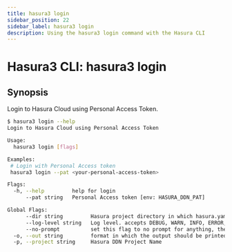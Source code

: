 ```yaml
---
title: hasura3 login
sidebar_position: 22
sidebar_label: hasura3 login
description: Using the hasura3 login command with the Hasura CLI
---
```


# Hasura3 CLI: hasura3 login 

## Synopsis
Login to Hasura Cloud using Personal Access Token.

```bash
$ hasura3 login --help
Login to Hasura Cloud using Personal Access Token

Usage:
  hasura3 login [flags]

Examples:
 # Login with Personal Access token
 hasura3 login --pat <your-personal-access-token>

Flags:
  -h, --help         help for login
      --pat string   Personal Access token [env: HASURA_DDN_PAT]

Global Flags:
      --dir string         Hasura project directory in which hasura.yaml is present (default ".")
      --log-level string   Log level. accepts DEBUG, WARN, INFO, ERROR, FATAL (default "INFO")
      --no-prompt          set this flag to no prompt for anything, the command fails if any input is missing
  -o, --out string         format in which the output should be printed, accepts table, json and yaml (default "table")
  -p, --project string     Hasura DDN Project Name
```

